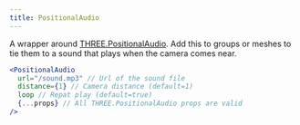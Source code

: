 ```yaml
---
title: PositionalAudio
---
```


A wrapper around [THREE.PositionalAudio](https://threejs.org/docs/index.html#api/en/audio/PositionalAudio). Add this to groups or meshes to tie them to a sound that plays when the camera comes near.

```jsx
<PositionalAudio
  url="/sound.mp3" // Url of the sound file
  distance={1} // Camera distance (default=1)
  loop // Repat play (default=true)
  {...props} // All THREE.PositionalAudio props are valid
/>
```

<StoryBookLink link="abstractions-positionalaudio--positional-audio-scene-st" />

<StoryBookEmbed id="abstractions-positionalaudio--positional-audio-scene-st" />
